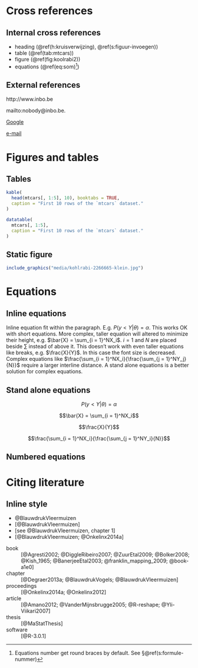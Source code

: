 # Cross references {#h:kruisverwijzing}

## Internal cross references

- heading (\@ref(h:kruisverwijzing), \@ref(s:figuur-invoegen))
- table (\@ref(tab:mtcars))
- figure (\@ref(fig:koolrabi2))
- equations (\@ref(eq:som)^[Equations number get round braces by default. See §\@ref(s:formule-nummer)])

## External references

http://www.inbo.be

mailto:nobody@inbo.be. 

[Google](http://google.be)

[e-mail](mailto:nobody@inbo.be)

# Figures and tables

## Tables

```r
kable(
  head(mtcars[, 1:5], 10), booktabs = TRUE,
  caption = "First 10 rows of the `mtcars` dataset."
)
```

```r
datatable(
  mtcars[, 1:5],
  caption = "First 10 rows of the `mtcars` dataset."
)
```


## Static figure {#s:figuur-invoegen}

```r
include_graphics("media/kohlrabi-2266665-klein.jpg")
```

# Equations {#h:formules}

## Inline equations

Inline equation fit within the paragraph. 
E.g. $P(y < Y|\theta) = \alpha$. 
This works OK with short equations.
More complex, taller equation will altered to minimize their height, e.g. $\bar{X} = \sum_{i = 1}^NX_i$. 
$i = 1$ and $N$ are placed beside $\sum$ instead of above it. 
This doesn't work with even taller equations like breaks, e.g. $\frac{X}{Y}$. 
In this case the font size is decreased.
Complex equations like $\frac{\sum_{i = 1}^NX_i}{\frac{\sum_{j = 1}^NY_j}{N}}$ require a larger interline distance.
A stand alone equations is a better solution for complex equations.

## Stand alone equations

$$P(y < Y|\theta) = \alpha$$

$$\bar{X} = \sum_{i = 1}^NX_i$$

$$\frac{X}{Y}$$

$$\frac{\sum_{i = 1}^NX_i}{\frac{\sum_{j = 1}^NY_i}{N}}$$

## Numbered equations {#s:formule-nummer}

<!-- spell-check: ignore:start -->
\begin{equation}
  \bar{X} = \sum_{i = 1}^NX_i
  (\#eq:som)
\end{equation}

\begin{equation}
  \frac{X}{Y}
\end{equation}

\begin{equation}
  \frac{\sum_{i = 1}^NX_i}{\frac{\sum_{j = 1}^NY_j}{N}}
\end{equation}
<!-- spell-check: ignore:end -->

# Citing literature

## Inline style

- @BlauwdrukVleermuizen
- [@BlauwdrukVleermuizen]
- [see @BlauwdrukVleermuizen, chapter 1]
- [@BlauwdrukVleermuizen; @Onkelinx2014a]

book
  ~ [@Agresti2002; @DiggleRibeiro2007; @ZuurEtal2009; @Bolker2008; @Kish_1965; @BanerjeeEtal2003; @franklin_mapping_2009; @book-a1e0]

chapter
  ~ [@Degraer2013a; @BlauwdrukVogels; @BlauwdrukVleermuizen]

proceedings
  ~ [@Onkelinx2014a; @Onkelinx2012]

article
  ~ [@Amano2012; @VanderMijnsbrugge2005; @R-reshape; @Yli-Viikari2007]

thesis
  ~ [@MaStatThesis]
  
software
  ~ [@R-3.0.1]
